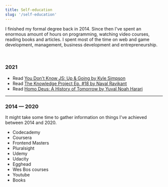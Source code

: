 ```yaml
---
title: Self-education
slug: '/self-education'
---
```


I finished my formal degree back in 2014. Since then I've spent an enormous amount of hours on programming, watching video courses, reading books and articles. I spent most of the time on web and game development, management, business development and entrepreneurship.

<br />

### 2021

- Read [You Don't Know JS: Up & Going by Kyle Simpson](https://www.goodreads.com/book/show/25136217-you-don-t-know-js)
- Read [The Knowledge Project Ep. #18 by Naval Ravikant](https://www.goodreads.com/book/show/51114316-the-knowledge-project-ep-18)
- Read [Homo Deus: A History of Tomorrow by Yuval Noah Harari](https://www.goodreads.com/book/show/31138556-homo-deus)

---

### 2014 — 2020

It might take some time to gather information on things I've achieved between 2014 and 2020.

- Codecademy
- Coursera
- Frontend Masters
- Pluralsight
- Udemy
- Udacity
- Egghead
- Wes Bos courses
- Youtube
- Books
